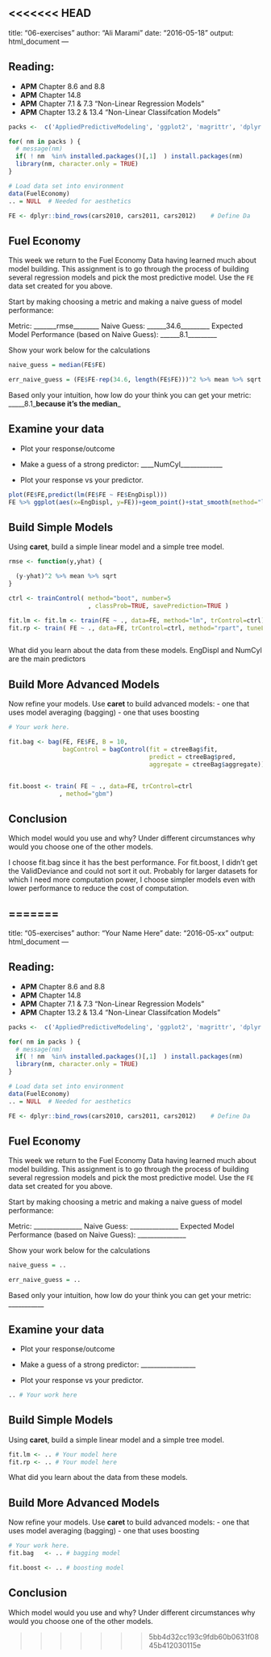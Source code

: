 <<<<<<< HEAD
---
title: "06-exercises"
author: "Ali Marami"
date: "2016-05-18"
output: html_document
---

## Reading:
- **APM** Chapter 8.6 and 8.8 
- **APM** Chapter 14.8 
- **APM** Chapter 7.1 & 7.3 "Non-Linear Regression Models"
- **APM** Chapter 13.2 & 13.4 "Non-Linear Classifcation Models"


```r

packs <-  c('AppliedPredictiveModeling', 'ggplot2', 'magrittr', 'dplyr', 'caret')

for( nm in packs ) { 
  # message(nm)
  if( ! nm  %in% installed.packages()[,1]  ) install.packages(nm)
  library(nm, character.only = TRUE)
}

# Load data set into environment
data(FuelEconomy)
.. = NULL  # Needed for aesthetics 

FE <- dplyr::bind_rows(cars2010, cars2011, cars2012)    # Define Da

```

## Fuel Economy 


This week we return to the Fuel Economy Data having learned much about model building. This assignment is to go through the process of building several regression models and pick the most predictive model. Use the `FE` data set created for you above.


Start by making choosing a metric and making a naive guess of model performance: 

Metric: _______rmse________
Naive Guess: ______34.6_________
Expected Model Performance (based on Naive Guess): ______8.1_________

Show your work below for the calculations

```r

  
naive_guess = median(FE$FE)

err_naive_guess = (FE$FE-rep(34.6, length(FE$FE)))^2 %>% mean %>% sqrt

```


Based only your intuition, how low do your think you can get your metric: _____8.1___because it's the median___


## Examine your data

 * Plot your response/outcome 

 * Make a guess of a strong predictor: ____NumCyl_____________  
 * Plot your response vs your predictor. 

```r



plot(FE$FE,predict(lm(FE$FE ~ FE$EngDispl)))
FE %>% ggplot(aes(x=EngDispl, y=FE))+geom_point()+stat_smooth(method="lm", se=FALSE)


```



## Build Simple Models

Using **caret**, build a simple linear model and a simple tree model. 

```r
rmse <- function(y,yhat) {

  (y-yhat)^2 %>% mean %>% sqrt
}

ctrl <- trainControl( method="boot", number=5
                      , classProb=TRUE, savePrediction=TRUE )

fit.lm <- fit.lm <- train(FE ~ ., data=FE, method="lm", trControl=ctrl)
fit.rp <- train( FE ~ ., data=FE, trControl=ctrl, method="rpart", tuneLength=20) 



```


What did you learn about the data from these models. EngDispl and NumCyl are the main predictors



## Build More Advanced Models

Now refine your models. Use **caret** to build advanced models:
- one that uses model averaging (bagging) 
- one that uses boosting 

```r

# Your work here.

fit.bag <- bag(FE, FE$FE, B = 10,
               bagControl = bagControl(fit = ctreeBag$fit,
                                       predict = ctreeBag$pred,
                                       aggregate = ctreeBag$aggregate))


fit.boost <- train( FE ~ ., data=FE, trControl=ctrl
              , method="gbm")


```


## Conclusion 

Which model would you use and why?  Under different circumstances why would you choose one of the other models.

I choose fit.bag since it has the best performance. For fit.boost, I didn't get the ValidDeviance and could not sort it out. Probably for larger datasets for which I need more computation power, I choose simpler models even with lower performance to reduce the cost of computation.


=======
---
title: "05-exercises"
author: "Your Name Here"
date: "2016-05-xx"
output: html_document
---

## Reading:
- **APM** Chapter 8.6 and 8.8 
- **APM** Chapter 14.8 
- **APM** Chapter 7.1 & 7.3 "Non-Linear Regression Models"
- **APM** Chapter 13.2 & 13.4 "Non-Linear Classifcation Models"


```{r,echo=FALSE}

packs <-  c('AppliedPredictiveModeling', 'ggplot2', 'magrittr', 'dplyr')

for( nm in packs ) { 
  # message(nm)
  if( ! nm  %in% installed.packages()[,1]  ) install.packages(nm)
  library(nm, character.only = TRUE)
}

# Load data set into environment
data(FuelEconomy)
.. = NULL  # Needed for aesthetics 

FE <- dplyr::bind_rows(cars2010, cars2011, cars2012)    # Define Da

```

## Fuel Economy 


This week we return to the Fuel Economy Data having learned much about model building. This assignment is to go through the process of building several regression models and pick the most predictive model. Use the `FE` data set created for you above.


Start by making choosing a metric and making a naive guess of model performance: 

Metric: _______________
Naive Guess: _______________
Expected Model Performance (based on Naive Guess): _______________

Show your work below for the calculations

```{r} 

  
naive_guess = ..

err_naive_guess = ..

```


Based only your intuition, how low do your think you can get your metric: ___________


## Examine your data

 * Plot your response/outcome 

 * Make a guess of a strong predictor: _________________  
 * Plot your response vs your predictor. 

```{r}

.. # Your work here

```



## Build Simple Models

Using **caret**, build a simple linear model and a simple tree model. 

```{r}

fit.lm <- .. # Your model here
fit.rp <- .. # Your model here

```


What did you learn about the data from these models.



## Build More Advanced Models

Now refine your models. Use **caret** to build advanced models:
- one that uses model averaging (bagging) 
- one that uses boosting 

```{r}

# Your work here.
fit.bag   <- .. # bagging model 

fit.boost <- .. # boosting model


```


## Conclusion 

Which model would you use and why?  Under different circumstances why would you choose one of the other models.

>>>>>>> 5bb4d32cc193c9fdb60b0631f0845b412030115e
